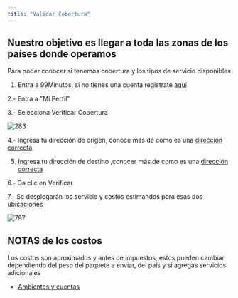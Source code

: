 ```yaml
---
title: "Validar Cobertura"
---
```

## Nuestro objetivo es llegar a toda las zonas de los países donde operamos

Para poder conocer si tenemos cobertura y los tipos de servicio disponibles

1.  Entra a 99Minutos, si no tienes una cuenta registrate [aquí](https://99minutos.com/)
    

2.- Entra a "Mi Perfil"

3.- Selecciona Verificar Cobertura

<img className="block" src="images/files_readme_io/_2b4e234_cobertura.png" alt="283" />

4.- Ingresa tu dirección de origen, conoce más de como es una [dirección correcta](https://example-99mxn.readme.io/docs/direcciones-correctas)

5.  Ingresa tu dirección de destino ,conocer más de como es una [dirección correcta](https://example-99mxn.readme.io/docs/direcciones-correctas)
    

6.- Da clic en Verificar

7.- Se desplegarán los servicio y costos estimandos para esas dos ubicaciones

<img className="block" src="images/files_readme_io/_7236c17_cobeetura_2.png" alt="797" /><Note>

## ️NOTAS de los costos

Los costos son aproximados y antes de impuestos, estos pueden cambiar dependiendo del peso del paquete a enviar, del país y si agregas servicios adicionales

</Note>

*   [Ambientes y cuentas](/docs/getting-started)
    

